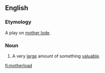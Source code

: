 ==English==

===Etymology===
A play on [[mother lode]].

===Noun===
{{en-noun}}

# A very [[large]] amount of something [[valuable]].

[[fi:motherload]]